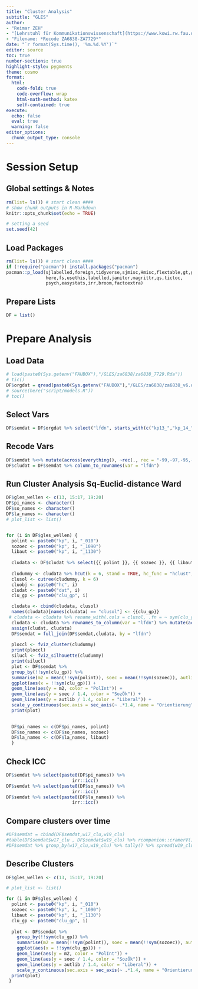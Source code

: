 ```yaml
---
title: "Cluster Analysis"
subtitle: "GLES"
author:
- "Reimar ZEH"
- "[Lehrstuhl für Kommunikationswissenschaft](https://www.kowi.rw.fau.de)"
- "Filename: *Recode ZA6838-ZA7729*"
date: "`r format(Sys.time(), '%m.%d.%Y')`"
editor: source
toc: true
number-sections: true
highlight-style: pygments
theme: cosmo
format:
  html: 
    code-fold: true
    code-overflow: wrap
    html-math-method: katex
    self-contained: true
execute: 
  echo: false
  eval: true
  warning: false
editor_options: 
  chunk_output_type: console
---
```


# Session Setup

## Global settings & Notes

```r
rm(list= ls()) # start clean ####
# show chunk outputs in R-Markdown
knitr::opts_chunk$set(echo = TRUE)

# setting a seed
set.seed(42)
```

## Load Packages

```r
rm(list= ls()) # start clean ####
if (!require("pacman")) install.packages("pacman")
pacman::p_load(sjlabelled,foreign,tidyverse,sjmisc,Hmisc,flextable,gt,gtExtras,
               here,fs,usethis,labelled,janitor,magrittr,qs,tictoc,
               psych,easystats,irr,broom,factoextra)
```

## Prepare Lists

```r
DF = list()
```



# Prepare Analysis

## Load Data
```r
# load(paste0(Sys.getenv("FAUBOX"),"/GLES/za6838/za6838_7729.Rda"))
# tic()
DF$orgdat = qread(paste0(Sys.getenv("FAUBOX"),"/GLES/za6838/za6838_v6.qs"))
# source(here("script/models.R"))
# toc()
```
## Select Vars
```r
DF$semdat = DF$orgdat %>% select("lfdn", starts_with(c("kp13_","kp_14_","kp15_","kp16_","kp17_","kp19_","kp20_")) & ends_with(c("_010","_1090","_1130")))
```

## Recode Vars
```r
DF$semdat %<>% mutate(across(everything(), ~rec(., rec = "-99,-97,-95,-93,-92=NA; else = copy"))) %>% mutate(across(ends_with("_1090"), ~rec(., rec = "rev")))
DF$cludat = DF$semdat %>% column_to_rownames(var = "lfdn")
```




## Run Cluster Analysis Sq-Euclid-distance Ward
```r
DF$gles_wellen <- c(13, 15:17, 19:20)
DF$pi_names <- character()
DF$so_names <- character()
DF$la_names <- character()
# plot_list <- list()


for (i in DF$gles_wellen) {
  polint <- paste0("kp", i, "_010")
  sozoec <- paste0("kp", i, "_1090")
  libaut <- paste0("kp", i, "_1130")
  
  cludata <- DF$cludat %>% select({{ polint }}, {{ sozoec }}, {{ libaut }}) %>% na.omit()
  
  cludummy <- cludata %>% hcut(k = 6, stand = TRUE, hc_func = "hclust", hc_method = "ward.D2", hc_metric = "euclidean")
  clusol <- cutree(cludummy, k = 6)
  cluobj <- paste0("hc", i)
  cludat <- paste0("dat", i)
  clu_gp <- paste0("clu_gp", i)

  cludata <- cbind(cludata, clusol)
  names(cludata)[names(cludata) == "clusol"] <- {{clu_gp}}
 # cludata <- cludata %>% rename_with(.cols = clusol, .fn = ~ sym(clu_gp))
  cludata <- cludata %>% rownames_to_column(var = "lfdn") %>% mutate(across(lfdn, as.numeric)) %>% select(lfdn, !!clu_gp)
  assign(cludat, cludata)
  DF$semdat = full_join(DF$semdat,cludata, by = "lfdn")
  
  ploccl <- fviz_cluster(cludummy)
  print(ploccl)
  silucl <- fviz_silhouette(cludummy)
  print(silucl)
  plot <- DF$semdat %>%
  group_by(!!sym(clu_gp)) %>%
  summarise(m2 = mean(!!sym(polint)), soec = mean(!!sym(sozoec)), autlib = mean(!!sym(libaut))) %>%
  ggplot(aes(x = !!sym(clu_gp))) +
  geom_line(aes(y = m2, color = "PolInt")) +
  geom_line(aes(y = soec / 1.4, color = "SozÖk")) +
  geom_line(aes(y = autlib / 1.4, color = "Liberal")) +
  scale_y_continuous(sec.axis = sec_axis(~ .*1.4, name = "Orientierung"))
  print(plot)

  
  DF$pi_names <- c(DF$pi_names, polint)
  DF$so_names <- c(DF$so_names, sozoec)
  DF$la_names <- c(DF$la_names, libaut)
  }
```

## Check ICC
```r

DF$semdat %>% select(paste0(DF$pi_names)) %>% 
                         irr::icc()
DF$semdat %>% select(paste0(DF$so_names)) %>% 
                         irr::icc()
DF$semdat %>% select(paste0(DF$la_names)) %>% 
                         irr::icc()
```

## Compare clusters over time
```r
#DF$semdat = cbind(DF$semdat,w17_clu,w19_clu)
#table(DF$semdat$w17_clu , DF$semdat$w19_clu) %>% rcompanion::cramerV()
#DF$semdat %>% group_by(w17_clu,w19_clu) %>% tally() %>% spread(w19_clu, n)

```

## Describe Clusters
```r
DF$gles_wellen <- c(13, 15:17, 19:20)

# plot_list <- list()

for (i in DF$gles_wellen) {
  polint <- paste0("kp", i, "_010")
  sozoec <- paste0("kp", i, "_1090")
  libaut <- paste0("kp", i, "_1130")
  clu_gp <- paste0("clu_gp", i)
  
  plot <- DF$semdat %>%
    group_by(!!sym(clu_gp)) %>%
    summarise(m2 = mean(!!sym(polint)), soec = mean(!!sym(sozoec)), autlib = mean(!!sym(libaut))) %>%
    ggplot(aes(x = !!sym(clu_gp))) +
    geom_line(aes(y = m2, color = "PolInt")) +
    geom_line(aes(y = soec / 1.4, color = "SozÖk")) +
    geom_line(aes(y = autlib / 1.4, color = "Liberal")) +
    scale_y_continuous(sec.axis = sec_axis(~ .*1.4, name = "Orientierung"))
  print(plot)
 }
```